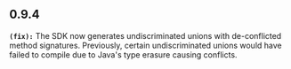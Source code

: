 ## 0.9.4
**`(fix):`** The SDK now generates undiscriminated unions with de-conflicted method signatures. Previously, certain undiscriminated unions would have failed to compile due to Java's type erasure causing conflicts.

